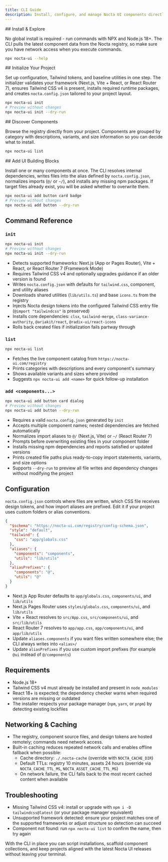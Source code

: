 ```yaml
---
title: CLI Guide
description: Install, configure, and manage Nocta UI components directly from your terminal.
---
```



<Steps>
<Step>
## Install & Explore

No global install is required - run commands with NPX and Node.js 18+. The CLI pulls the latest component data from the Nocta registry, so make sure you have network access when you execute commands.

```bash lineNumbers title="Terminal"
npx nocta-ui --help
```
</Step>

<Step>
## Initialize Your Project

Set up configuration, Tailwind tokens, and baseline utilities in one step. The initializer validates your framework (Next.js, Vite + React, or React Router 7), ensures Tailwind CSS v4 is present, installs required runtime packages, and creates `nocta.config.json` tailored to your project layout.

```bash lineNumbers title="Terminal"
npx nocta-ui init
# Preview without changes
npx nocta-ui init --dry-run
```
</Step>

<Step>
## Discover Components

Browse the registry directly from your project. Components are grouped by category with descriptions, variants, and size information so you can decide what to install.

```bash lineNumbers title="Terminal"
npx nocta-ui list
```
</Step>

<Step>
## Add UI Building Blocks

Install one or many components at once. The CLI resolves internal dependencies, writes files into the alias defined by `nocta.config.json`, normalizes imports (`@/` or `~/`), and installs any missing npm packages. If target files already exist, you will be asked whether to overwrite them.

```bash lineNumbers title="Terminal"
npx nocta-ui add button card badge
# Preview without changes
npx nocta-ui add button --dry-run
```
</Step>
</Steps>

## Command Reference

### `init`
```bash lineNumbers title="Terminal"
npx nocta-ui init
# Preview without changes
npx nocta-ui init --dry-run
```

- Detects supported frameworks: Next.js (App or Pages Router), Vite + React, or React Router 7 (Framework Mode)
- Requires Tailwind CSS v4 and optionally upgrades guidance if an older version is found
- Writes `nocta.config.json` with defaults for `tailwind.css`, component, and utility aliases
- Downloads shared utilities (`lib/utils.ts`) and base `icons.ts` from the registry
- Injects Nocta design tokens into the configured Tailwind CSS entry file (`@import "tailwindcss"` is preserved)
- Installs core dependencies: `clsx`, `tailwind-merge`, `class-variance-authority`, `@ariakit/react`, `@radix-ui/react-icons`
- Rolls back created files if initialization fails partway through

### `list`
```bash lineNumbers title="Terminal"
npx nocta-ui list
```
- Fetches the live component catalog from `https://nocta-ui.com/registry`
- Prints categories with descriptions and every component's summary
- Shows available variants and sizes where provided
- Suggests `npx nocta-ui add <name>` for quick follow-up installation

### `add <components...>`
```bash lineNumbers title="Terminal"
npx nocta-ui add button card dialog
# Preview without changes
npx nocta-ui add button --dry-run
```
- Requires a valid `nocta.config.json` generated by `init`
- Accepts multiple component names; nested dependencies are fetched automatically
- Normalizes import aliases to `@/` (Next.js, Vite) or `~/` (React Router 7)
- Prompts before overwriting existing files in your component folder
- Installs missing npm dependencies and reports satisfied or updated versions
- Prints created file paths plus ready-to-copy import statements, variants, and size options
- Supports `--dry-run` to preview all file writes and dependency changes without modifying the project

## Configuration

`nocta.config.json` controls where files are written, which CSS file receives design tokens, and how import aliases are prefixed. Edit it if your project uses custom folders or alias conventions.

```json lineNumbers title="nocta.config.json"
{
  "$schema": "https://nocta-ui.com/registry/config-schema.json",
  "style": "default",
  "tailwind": {
    "css": "app/globals.css"
  },
  "aliases": {
    "components": "components",
    "utils": "lib/utils"
  },
  "aliasPrefixes": {
    "components": "@",
    "utils": "@"
  }
}
```

- Next.js App Router defaults to `app/globals.css`, `components/ui`, and `lib/utils`
- Next.js Pages Router uses `styles/globals.css`, `components/ui`, and `lib/utils`
- Vite + React resolves to `src/App.css`, `src/components/ui`, and `src/lib/utils`
- React Router 7 resolves to `app/app.css`, `app/components/ui`, and `app/lib/utils`
- Update `aliases.components` if you want files written somewhere else; the CLI always writes into `<alias>/`
- Update `aliasPrefixes` if you use custom import prefixes (for example `@ui` instead of `@/components`)

## Requirements

- Node.js 18+
- Tailwind CSS v4 must already be installed and present in `node_modules`
- React 18+ is expected; the dependency checker warns when required versions are missing or outdated
- The installer respects your package manager (`npm`, `yarn`, or `pnpm`) by detecting existing lockfiles

## Networking & Caching

- The registry, component source files, and design tokens are hosted remotely; commands need network access.
- Built-in caching reduces repeated network calls and enables offline fallback when possible:
  - Cache directory: `./.nocta-cache` (override with `NOCTA_CACHE_DIR`)
  - Default TTLs: registry 10 minutes, assets 24 hours (override via `NOCTA_CACHE_TTL_MS`, `NOCTA_ASSET_CACHE_TTL_MS`)
  - On network failure, the CLI falls back to the most recent cached content when available

## Troubleshooting

- Missing Tailwind CSS v4: install or upgrade with `npm i -D tailwindcss@latest` (or your package manager equivalent)
- Unsupported framework detected: ensure your project matches one of the supported frameworks or adjust structure so detection can succeed
- Component not found: run `npx nocta-ui list` to confirm the name, then try again

With the CLI in place you can script installations, scaffold component collections, and keep projects aligned with the latest Nocta UI releases without leaving your terminal.
